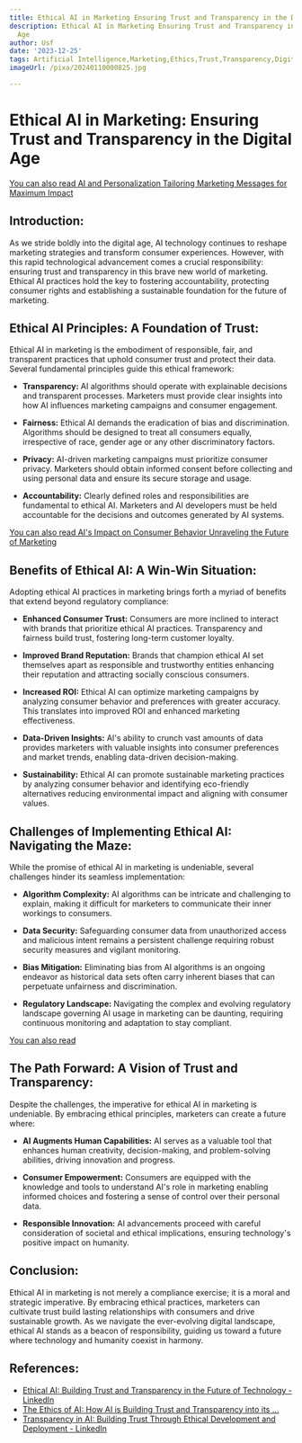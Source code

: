 ```yaml
---
title: Ethical AI in Marketing Ensuring Trust and Transparency in the Digital Age
description: Ethical AI in Marketing Ensuring Trust and Transparency in the Digital
  Age
author: Usf
date: '2023-12-25'
tags: Artificial Intelligence,Marketing,Ethics,Trust,Transparency,Digital Age
imageUrl: /pixa/20240110000825.jpg

---
```

# Ethical AI in Marketing: Ensuring Trust and Transparency in the Digital  Age

[You can also read AI and Personalization Tailoring Marketing Messages  for Maximum Impact](AI%20and%20Personalization%20Tailoring%20Marketing%20Messages%20for%20Maximum%20Impact)


## Introduction:

As  we stride boldly into the digital age, AI technology continues to  reshape marketing strategies and transform consumer experiences. However, with this rapid technological advancement comes a  crucial responsibility: ensuring trust and transparency in  this brave new world of marketing. Ethical AI practices hold the key to  fostering accountability, protecting consumer rights and establishing  a sustainable foundation for the future of  marketing.

## Ethical AI Principles: A  Foundation of Trust:

Ethical AI in marketing is the embodiment of responsible, fair, and transparent practices that uphold consumer trust and protect their data. Several fundamental principles guide this ethical framework:

- **Transparency:** AI algorithms should operate  with explainable decisions and transparent processes. Marketers must  provide clear  insights into how AI influences marketing  campaigns and consumer  engagement.

- **Fairness:** Ethical AI demands the eradication of bias and discrimination. Algorithms should be designed to treat  all consumers equally, irrespective of race, gender age or any other discriminatory factors.

- **Privacy:** AI-driven marketing campaigns must prioritize consumer privacy.  Marketers should obtain informed consent before collecting and  using personal data and ensure its  secure storage and usage.

- **Accountability:** Clearly defined  roles and responsibilities are  fundamental  to ethical AI. Marketers  and AI developers must be held accountable for the decisions and outcomes generated by AI systems.

[You can also read AI's Impact on Consumer Behavior Unraveling the Future of Marketing](AI%27s%20Impact%20on%20Consumer%20Behavior%20Unraveling%20the%20Future%20of%20Marketing)


## Benefits of Ethical AI: A Win-Win Situation:

Adopting ethical AI practices in marketing brings forth a  myriad of benefits that extend beyond regulatory compliance:

- **Enhanced Consumer Trust:** Consumers are more inclined to interact with brands that prioritize ethical AI practices. Transparency and fairness build  trust, fostering  long-term  customer loyalty.

- **Improved Brand Reputation:** Brands that champion ethical AI set themselves apart as responsible  and trustworthy entities enhancing  their reputation and attracting socially conscious consumers.

- **Increased ROI:** Ethical AI can optimize marketing campaigns by analyzing consumer behavior  and  preferences with greater accuracy. This translates into improved  ROI and enhanced marketing effectiveness.

- **Data-Driven Insights:** AI's ability to crunch vast amounts of data provides marketers with valuable insights into  consumer  preferences  and market  trends, enabling data-driven decision-making.

- **Sustainability:** Ethical AI can promote sustainable marketing practices by analyzing consumer behavior and identifying eco-friendly alternatives reducing environmental impact and aligning with consumer values.

## Challenges  of Implementing Ethical AI: Navigating the  Maze:

While the promise of ethical AI in marketing is undeniable, several challenges hinder its seamless implementation:

- **Algorithm Complexity:** AI algorithms can be  intricate and challenging to explain, making it difficult for marketers to communicate their inner workings to consumers.

- **Data Security:** Safeguarding consumer  data from unauthorized access  and  malicious intent remains a persistent challenge requiring robust security measures and vigilant  monitoring.

- **Bias Mitigation:** Eliminating bias  from AI algorithms is an ongoing endeavor as  historical data sets often carry inherent biases that can perpetuate unfairness and discrimination.

- **Regulatory Landscape:** Navigating the complex  and evolving  regulatory landscape governing AI usage in marketing can be daunting, requiring continuous monitoring and adaptation to stay  compliant.

[You can also read ]()


## The Path Forward: A Vision of Trust and Transparency:

Despite the challenges, the imperative for  ethical AI in marketing is undeniable. By embracing ethical principles, marketers  can create a future where:

- **AI  Augments Human Capabilities:** AI serves as a valuable  tool that  enhances human creativity, decision-making, and problem-solving  abilities, driving innovation and progress.

- **Consumer Empowerment:** Consumers are equipped with the knowledge  and tools to understand  AI's role in marketing enabling informed choices  and fostering a sense of control over  their  personal data.

- **Responsible Innovation:** AI advancements proceed  with careful consideration of societal and ethical implications, ensuring technology's positive impact on humanity.

## Conclusion:

Ethical  AI in  marketing  is not merely a compliance exercise; it is a moral and strategic imperative. By embracing ethical  practices, marketers can cultivate trust build  lasting  relationships with consumers and drive sustainable growth. As we navigate the ever-evolving digital landscape,  ethical AI stands as a beacon of responsibility, guiding us toward a future where technology and humanity coexist in harmony.

## References:
- [Ethical AI: Building Trust and Transparency in the Future of Technology - LinkedIn](https://www.linkedin.com/pulse/ethical-ai-building-trust-transparency-future-technology-eigenmaps)
- [The Ethics of AI: How AI is Building Trust and Transparency into its ...](https://medium.com/@marketing.upnyx/the-ethics-of-ai-how-ai-is-building-trust-and-transparency-into-its-virtual-assistant-technology-fcf032b62e92)
- [Transparency in AI: Building Trust Through Ethical Development and Deployment - LinkedIn](https://www.linkedin.com/pulse/transparency-ai-building-trust-through-ethical-alfredo-del-arenal)

